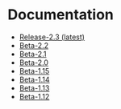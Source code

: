 # Documentation

-   [Release-2.3 (latest)](/docs/Release-2.3/SE3Documentation/)
-   [Beta-2.2](/docs/Beta-2.2/SE3Documentation/)
-   [Beta-2.1](/docs/Beta-2.1/SE3Documentation/)
-   [Beta-2.0](/docs/Beta-2.0/SE3Documentation/)
-   [Beta-1.15](/docs/Beta-1.15/SE3Documentation/)
-   [Beta-1.14](/docs/Beta-1.14/SE3Documentation/)
-   [Beta-1.13](/docs/Beta-1.13/)
-   [Beta-1.12](/docs/Beta-1.12/)

